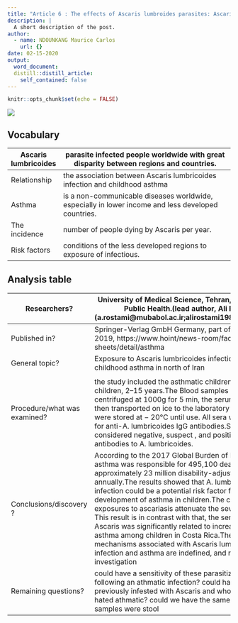 ```yaml
---
title: "Article 6 : The effects of Ascaris lumbroides parasites: Ascaris lumbricoides infection and risk of childhood asthma"
description: |
  A short description of the post.
author:
  - name: NDOUNKANG Maurice Carlos
    url: {}
date: 02-15-2020
output:
  word_document:
  distill::distill_article:
    self_contained: false
---
```


```r
knitr::opts_chunk$set(echo = FALSE)
```
![](image/hqdefault.jpg)


## Vocabulary

|Ascaris lumbricoides                               | parasite infected people worldwide with great disparity between regions and countries.                                                                                                                           |
| -------------------------- | ------------------------------------------------------------------------------------------------------------------------------------------------------- |
|Relationship                                       | the association between Ascaris lumbricoides infection and childhood asthma                                                                                                                                |
|Asthma                                             |is a non-communicable diseases worldwide, especially in lower income and less developed countries.                                                                                                                                                      |
| The incidence                                     | number of people dying by Ascaris  per year.                                                                                                                                                                           |
| Risk factors                                  | conditions of the less developed regions to exposure of infectious.                                                                                                                               |
## Analysis table
                                                                                                                                                            
| Researchers?                 | University of Medical Science, Tehran, Iran;  School of Public Health.(lead author, Ali Rostami (a.rostami@mubabol.ac.ir;alirostami1984@gmail.com))                                                                                                                                                                                                                                                                                                                                                                                      |
| ---------------------------- | ------------------------------------------------------------------------------------------------------------------------------------------------------------------------------------------------------------------------------------------------------------------------------------------------------------------------------------------------------------------------------------------------------------------------------------------------------------------------------------------------------------------------------------------------------------------------------------------------------------------------------------------------------- |
| Published in?                                    | Springer-Verlag GmbH Germany, part of Springer Nature 2019, https://www.hoint/news-room/fact-sheets/detail/asthma                                                                                                                                                                                                                                                                        |
| General topic?                                   | Exposure to Ascaris lumbricoides infection and risk of childhood asthma in north of Iran
                                                                                                                                                                                                                                                                                                                                                                                           |
| Procedure/what was examined?                    | the study included the asthmatic children and healthy children, 2–15 years.The Blood samples were centrifuged at 1000g for 5 min, the serum collected and then transported on ice to the laboratory where they were stored at − 20°C until use. All sera were screened for anti-A. lumbricoides IgG antibodies.Sera who considered negative, suspect , and positive, for antibodies to A. lumbricoides.                                                                                                                                                                                                                                                                                                                                                                                                                                                                                                   |
| Conclusions/discovery ?                         |According to the 2017 Global Burden of Disease Study, asthma was responsible for 495,100 deaths and approximately 23 million disability-adjusted life-years annually.The results showed that A. lumbricoides infection could be a potential risk factor for the development of asthma in children.The chronic exposures to ascariasis attenuate the severity of asthma; This result is in contrast with that, the sensitization to Ascaris was significantly related to increased severity of asthma among children in Costa Rica.The pathogenic mechanisms associated with Ascaris lumbricoides infection and asthma are indefined, and require further investigation                                                                                                                                                                                                                                                                                                                                                                                                                                                                                                                                                                                                                                     |
| Remaining questions?                | could  have a sensitivity of these parasitized children following an athmatic infection? could have children of previously infested with Ascaris and who have been hated athmatic? could we have the same results if the samples were stool                                                                                                                                                                                                                                                                                                                                                                                                                                                                                                                                     |
